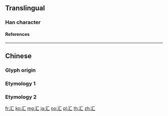 {{character info/new}}
{{also|匯|彙|彚}}
==Translingual==

===Han character===
{{Han char|rn=85|rad=水|as=02|sn=5|four=|canj=ES|ids=⿰氵匚}}

====References====
{{Han ref|kx=0604.091|hdz=31548.040|uh=6C47}}

----

==Chinese==

===Glyph origin===
{{Han simp|滙|f=隹|t=&nbsp;}}

===Etymology 1===
{{zh-see|匯}}

===Etymology 2===
{{zh-see|彙}}

[[fr:汇]]
[[ko:汇]]
[[mg:汇]]
[[ja:汇]]
[[no:汇]]
[[pl:汇]]
[[th:汇]]
[[zh:汇]]